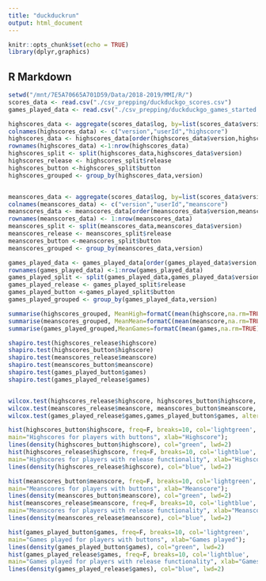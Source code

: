 ```yaml
---
title: "duckduckrun"
output: html_document
---
```


```r
knitr::opts_chunk$set(echo = TRUE)
library(dplyr,graphics)
```

## R Markdown

```r
setwd("/mnt/7E5A70665A701D59/Data/2018-2019/MMI/R/")
scores_data <- read.csv("./csv_prepping/duckduckgo_scores.csv")
games_played_data <- read.csv("./csv_prepping/duckduckgo_games_started.csv")

highscores_data <- aggregate(scores_data$log, by=list(scores_data$version, scores_data$userId), max)
colnames(highscores_data) <- c("version","userId","highscore")
highscores_data <- highscores_data[order(highscores_data$version,highscores_data$userId),]
rownames(highscores_data) <-1:nrow(highscores_data)
highscores_split <- split(highscores_data,highscores_data$version)
highscores_release <- highscores_split$release
highscores_button <-highscores_split$button
highscores_grouped <- group_by(highscores_data,version)


meanscores_data <- aggregate(scores_data$log, by=list(scores_data$version, scores_data$userId), mean)
colnames(meanscores_data) <- c("version","userId","meanscore")
meanscores_data <- meanscores_data[order(meanscores_data$version,meanscores_data$userId),]
rownames(meanscores_data) <- 1:nrow(meanscores_data)
meanscores_split <- split(meanscores_data,meanscores_data$version)
meanscores_release <- meanscores_split$release
meanscores_button <-meanscores_split$button
meanscores_grouped <- group_by(meanscores_data,version)

games_played_data <- games_played_data[order(games_played_data$version,games_played_data$userId),]
rownames(games_played_data) <-1:nrow(games_played_data)
games_played_split <- split(games_played_data,games_played_data$version)
games_played_release <- games_played_split$release
games_played_button <-games_played_split$button
games_played_grouped <- group_by(games_played_data,version)

summarise(highscores_grouped, MeanHigh=formatC(mean(highscore,na.rm=TRUE),format="f",digits=2),SDHigh=formatC(sd(highscore,na.rm=TRUE),format="f",digits=2))
summarise(meanscores_grouped, MeanMean=formatC(mean(meanscore,na.rm=TRUE),format="f",digits=2),SDMean=formatC(sd(meanscore,na.rm=TRUE),format="f",digits=2))
summarise(games_played_grouped,MeanGames=formatC(mean(games,na.rm=TRUE),format="f",digits=2),SDGames=formatC(sd(games,na.rm=TRUE),format="f",digits=2))

shapiro.test(highscores_release$highscore)
shapiro.test(highscores_button$highscore)
shapiro.test(meanscores_release$meanscore)
shapiro.test(meanscores_button$meanscore)
shapiro.test(games_played_button$games)
shapiro.test(games_played_release$games)


wilcox.test(highscores_release$highscore, highscores_button$highscore, alternative = "two.sided")
wilcox.test(meanscores_release$meanscore, meanscores_button$meanscore, alternative = "two.sided")
wilcox.test(games_played_release$games,games_played_button$games, alternative = "two.sided")

hist(highscores_button$highscore, freq=F, breaks=10, col='lightgreen',
main="Highscores for players with buttons", xlab="Highscore");
lines(density(highscores_button$highscore), col="green", lwd=2)
hist(highscores_release$highscore, freq=F, breaks=10, col='lightblue',
main="Highscores for players with release functionality", xlab="Highscore");
lines(density(highscores_release$highscore), col="blue", lwd=2)

hist(meanscores_button$meanscore, freq=F, breaks=10, col='lightgreen',
main="Meanscores for players with buttons", xlab="Meanscore");
lines(density(meanscores_button$meanscore), col="green", lwd=2)
hist(meanscores_release$meanscore, freq=F, breaks=10, col='lightblue',
main="Meanscores for players with release functionality", xlab="Meanscore");
lines(density(meanscores_release$meanscore), col="blue", lwd=2)

hist(games_played_button$games, freq=F, breaks=10, col='lightgreen',
main="Games played for players with buttons", xlab="Games played");
lines(density(games_played_button$games), col="green", lwd=2)
hist(games_played_release$games, freq=F, breaks=10, col='lightblue',
main="Games played for players with release functionality", xlab="Games played");
lines(density(games_played_release$games), col="blue", lwd=2)
```
